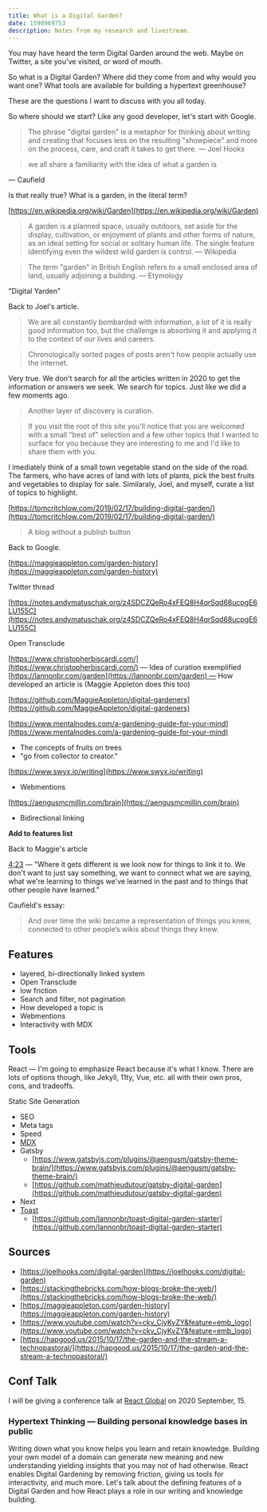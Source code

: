 ```yaml
---
title: What is a Digital Garden?
date: 1598969753
description: Notes from my research and livestream.
---
```


You may have heard the term Digital Garden around the web. Maybe on Twitter, a site you've visited, or word of mouth.

So what is a Digital Garden? Where did they come from and why would you want one? What tools are available for building a hypertext greenhouse?

These are the questions I want to discuss with you all today.

So where should we start? Like any good developer, let's start with Google.

> The phrase "digital garden" is a metaphor for thinking about writing and creating that focuses less on the resulting "showpiece" and more on the process, care, and craft it takes to get there.
— Joel Hooks

> we all share a familiarity with the idea of what a garden is

— Caufield

Is that really true? What is a garden, in the literal term?

[https://en.wikipedia.org/wiki/Garden](https://en.wikipedia.org/wiki/Garden)

> A garden is a planned space, usually outdoors, set aside for the display, cultivation, or enjoyment of plants and other forms of nature, as an ideal setting for social or solitary human life. The single feature identifying even the wildest wild garden is control.
— Wikipedia

> The term "garden" in British English refers to a small enclosed area of land, usually adjoining a building.
— Etymology

"Digital Yarden"

Back to Joel's article.

> We are all constantly bombarded with information, a lot of it is really good information too, but the challenge is absorbing it and applying it to the context of our lives and careers.

> Chronologically sorted pages of posts aren't how people actually use the internet.

Very true. We don't search for all the articles written in 2020 to get the information or answers we seek. We search for topics. Just like we did a few moments ago.

> Another layer of discovery is curation.

> If you visit the root of this site you'll notice that you are welcomed with a small "best of" selection and a few other topics that I wanted to surface for you because they are interesting to me and I'd like to share them with you.

I imediately think of a small town vegetable stand on the side of the road. The farmers, who have acres of land with lots of plants, pick the best fruits and vegetables to display for sale. Similaraly, Joel, and myself, curate a list of topics to highlight.

[https://tomcritchlow.com/2019/02/17/building-digital-garden/](https://tomcritchlow.com/2019/02/17/building-digital-garden/)

> A blog without a publish button

Back to Google.

[https://maggieappleton.com/garden-history](https://maggieappleton.com/garden-history)

Twitter thread

[https://notes.andymatuschak.org/z4SDCZQeRo4xFEQ8H4qrSqd68ucpgE6LU155C](https://notes.andymatuschak.org/z4SDCZQeRo4xFEQ8H4qrSqd68ucpgE6LU155C)

Open Transclude

[https://www.christopherbiscardi.com/](https://www.christopherbiscardi.com/) — Idea of curation exemplified
[https://lannonbr.com/garden](https://lannonbr.com/garden) — How developed an article is (Maggie Appleton does this too)

[https://github.com/MaggieAppleton/digital-gardeners](https://github.com/MaggieAppleton/digital-gardeners)

[https://www.mentalnodes.com/a-gardening-guide-for-your-mind](https://www.mentalnodes.com/a-gardening-guide-for-your-mind)

- The concepts of fruits on trees
- "go from collector to creator."

[https://www.swyx.io/writing](https://www.swyx.io/writing)

- Webmentions

[https://aengusmcmillin.com/brain](https://aengusmcmillin.com/brain)

- Bidirectional linking

**Add to features list**

Back to Maggie's article

[4:23](https://youtu.be/ckv_CjyKyZY?t=263) — "Where it gets different is we look now for things to link it to. We don't want to just say something, we want to connect what we are saying, what we're learning to things we've learned in the past and to things that other people have learned."

Caufield's essay:

> And over time the wiki became a representation of things you knew, connected to other people’s wikis about things they knew.

## Features

- layered, bi-directionally linked system
- Open Transclude
- low friction
- Search and filter, not pagination
- How developed a topic is
- Webmentions
- Interactivity with MDX

## Tools

React — I'm going to emphasize React because it's what I know. There are lots of options though, like Jekyll, 11ty, Vue, etc. all with their own pros, cons, and tradeoffs.

Static Site Generation

- SEO
- Meta tags
- Speed
- [MDX](https://mdxjs.com/)
- Gatsby
    - [https://www.gatsbyjs.com/plugins/@aengusm/gatsby-theme-brain/](https://www.gatsbyjs.com/plugins/@aengusm/gatsby-theme-brain/)
    - [https://github.com/mathieudutour/gatsby-digital-garden](https://github.com/mathieudutour/gatsby-digital-garden)
- Next
- [Toast](https://github.com/ChristopherBiscardi/toast/)
    - [https://github.com/lannonbr/toast-digital-garden-starter](https://github.com/lannonbr/toast-digital-garden-starter)

## Sources

- [https://joelhooks.com/digital-garden](https://joelhooks.com/digital-garden)
- [https://stackingthebricks.com/how-blogs-broke-the-web/](https://stackingthebricks.com/how-blogs-broke-the-web/)
- [https://maggieappleton.com/garden-history](https://maggieappleton.com/garden-history)
- [https://www.youtube.com/watch?v=ckv_CjyKyZY&feature=emb_logo](https://www.youtube.com/watch?v=ckv_CjyKyZY&feature=emb_logo)
- [https://hapgood.us/2015/10/17/the-garden-and-the-stream-a-technopastoral/](https://hapgood.us/2015/10/17/the-garden-and-the-stream-a-technopastoral/)

## Conf Talk

I will be giving a conference talk at [React Global](https://react.geekle.us/) on 2020 September, 15.

### Hypertext Thinking — Building personal knowledge bases in public

Writing down what you know helps you learn and retain knowledge. Building your own model of a domain can generate new meaning and new understanding yielding insights that you may not of had otherwise. React enables Digital Gardening by removing friction, giving us tools for interactivity, and much more. Let's talk about the defining features of a Digital Garden and how React plays a role in our writing and knowledge building.
